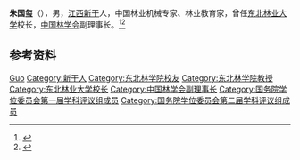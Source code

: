 '''朱国玺'''（{{bd|1932年|}}），男，[[江西|江西]][[新干|新干]]人，中国林业机械专家、林业教育家，曾任[[东北林业大学|东北林业大学]]校长，[[中国林学会|中国林学会]]副理事长。<ref>{{Cite book|title=中国社会团体大全 • 会长主席、理事长秘书长传略卷 第一册|author=黄汉江主编|publisher=中国国际广播出版社|year=1995|isbn=|location=|pages=}}</ref><ref>{{Cite book|title=中国科学技术专家传略 • 农学编 林业卷 二|author=中国科学技术协会编; 阳含熙主编; 刘于鹤, 施斌祥, 张久荣等副主编|publisher=中国农业出版社|year=1999|isbn=|location=北京|pages=}}</ref>

== 参考资料 ==
{{reflist}}

{{国务院学位委员会第一届学科评议组/农学}}
{{国务院学位委员会第二届学科评议组/农学}}
{{Navboxes
| title  = 朱国玺在[[中国林学会|中国林学会]]的职务
| list1  =
{{中国林学会第七届理事会}}
}}

{{Authority control}}
{{DEFAULTSORT:Zhu朱}}
[[Category:朱姓|Guo]]
[[Category:新干人|Category:新干人]]
[[Category:东北林学院校友|Category:东北林学院校友]]
[[Category:东北林学院教授|Category:东北林学院教授]]
[[Category:东北林业大学校长|Category:东北林业大学校长]]
[[Category:中国林学会副理事长|Category:中国林学会副理事长]]
[[Category:国务院学位委员会第一届学科评议组成员|Category:国务院学位委员会第一届学科评议组成员]]
[[Category:国务院学位委员会第二届学科评议组成员|Category:国务院学位委员会第二届学科评议组成员]]

{{中国人物小作品}}
